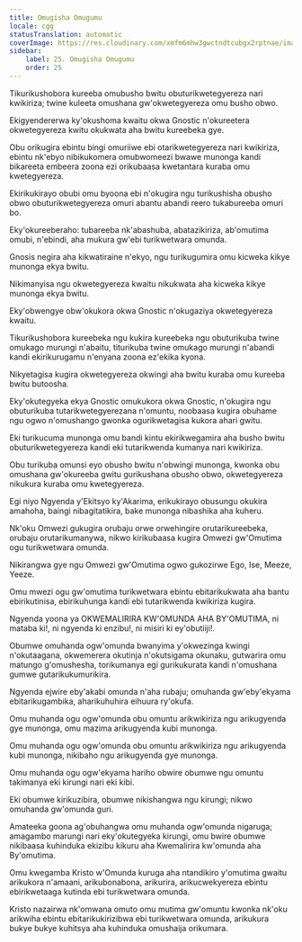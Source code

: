 ```yaml
---
title: Omugisha Omugumu
locale: cgg
statusTranslation: automatic
coverImage: https://res.cloudinary.com/xmfm6mhw3gwctndtcubgx2rptnae/image/upload/v1741354419/small_cover_la_gran_rebelion_28716e29d2.webp
sidebar:
    label: 25. Omugisha Omugumu
    order: 25
---
```

Tikurikushobora kureeba omubusho bwitu obuturikwetegyereza nari kwikiriza; twine kuleeta omushana gw'okwetegyereza omu busho obwo.

Ekigyendererwa ky'okushoma kwaitu okwa Gnostic n'okureetera okwetegyereza kwitu okukwata aha bwitu kureebeka gye.

Obu orikugira ebintu bingi omuriiwe ebi otarikwetegyereza nari kwikiriza, ebintu nk'ebyo nibikukomera omubwomeezi bwawe munonga kandi bikareeta embeera zoona ezi orikubaasa kwetantara kuraba omu kwetegyereza.

Ekirikukirayo obubi omu byoona ebi n'okugira ngu turikushisha obusho obwo obuturikwetegyereza omuri abantu abandi reero tukabureeba omuri bo.

Eky'okureeberaho: tubareeba nk'abashuba, abatazikiriza, ab'omutima omubi, n'ebindi, aha mukura gw'ebi turikwetwara omunda.

Gnosis negira aha kikwatiraine n'ekyo, ngu turikugumira omu kicweka kikye munonga ekya bwitu.

Nikimanyisa ngu okwetegyereza kwaitu nikukwata aha kicweka kikye munonga ekya bwitu.

Eky'obwengye obw'okukora okwa Gnostic n'okugaziya okwetegyereza kwaitu.

Tikurikushobora kureebeka ngu kukira kureebeka ngu obuturikuba twine omukago murungi n'abaitu, titurikuba twine omukago murungi n'abandi kandi ekirikurugamu n'enyana zoona ez'ekika kyona.

Nikyetagisa kugira okwetegyereza okwingi aha bwitu kuraba omu kureeba bwitu butoosha.

Eky'okutegyeka ekya Gnostic omukukora okwa Gnostic, n'okugira ngu obuturikuba tutarikwetegyerezana n'omuntu, noobaasa kugira obuhame ngu ogwo n'omushango gwonka ogurikwetagisa kukora ahari gwitu.

Eki turikucuma munonga omu bandi kintu ekirikwegamira aha busho bwitu obuturikwetegyereza kandi eki tutarikwenda kumanya nari kwikiriza.

Obu turikuba omunsi eyo obusho bwitu n'obwingi munonga, kwonka obu omushana gw'okureeba gwitu gurikushana obusho obwo, okwetegyereza nikukura kuraba omu kwetegyereza.

Egi niyo Ngyenda y'Ekitsyo ky'Akarima, erikukirayo obusungu okukira amahoha, baingi nibagitatikira, bake munonga nibashika aha kuheru.

Nk'oku Omwezi gukugira orubaju orwe orwehingire orutarikureebeka, orubaju orutarikumanywa, nikwo kirikubaasa kugira Omwezi gw'Omutima ogu turikwetwara omunda.

Nikirangwa gye ngu Omwezi gw'Omutima ogwo gukozirwe Ego, Ise, Meeze, Yeeze.

Omu mwezi ogu gw'omutima turikwetwara ebintu ebitarikukwata aha bantu ebirikutinisa, ebirikuhunga kandi ebi tutarikwenda kwikiriza kugira.

Ngyenda yoona ya OKWEMALIRIRA KW'OMUNDA AHA BY'OMUTIMA, ni mataba ki!, ni ngyenda ki enzibu!, ni misiri ki ey'obutiiji!.

Obumwe omuhanda ogw'omunda bwanyima y'okwezinga kwingi n'okutaagana, okwemerera okutinja n'okutsigama okunaku, gutwarira omu matungo g'omushesha, torikumanya egi gurikukurata kandi n'omushana gumwe gutarikukumurikira.

Ngyenda ejwire eby'akabi omunda n'aha rubaju; omuhanda gw'eby'ekyama ebitarikugambika, aharikuhuhira eihuura ry'okufa.

Omu muhanda ogu ogw'omunda obu omuntu arikwikiriza ngu arikugyenda gye munonga, omu mazima arikugyenda kubi munonga.

Omu muhanda ogu ogw'omunda obu omuntu arikwikiriza ngu arikugyenda kubi munonga, nikibaho ngu arikugyenda gye munonga.

Omu muhanda ogu ogw'ekyama hariho obwire obumwe ngu omuntu takimanya eki kirungi nari eki kibi.

Eki obumwe kirikuzibira, obumwe nikishangwa ngu kirungi; nikwo omuhanda gw'omunda guri.

Amateeka goona ag'obuhangwa omu muhanda ogw'omunda nigaruga; amagambo marungi nari eky'okutegyeka kirungi, omu bwire obumwe nikibaasa kuhinduka ekizibu kikuru aha Kwemalirira kw'omunda aha By'omutima.

Omu kwegamba Kristo w'Omunda kuruga aha ntandikiro y'omutima gwaitu arikukora n'amaani, arikubonabona, arikurira, arikucwekyereza ebintu ebirikwetaaga kutinda ebi turikwetwara omunda.

Kristo nazairwa nk'omwana omuto omu mutima gw'omuntu kwonka nk'oku arikwiha ebintu ebitarikukirizibwa ebi turikwetwara omunda, arikukura bukye bukye kuhitsya aha kuhinduka omushaija orikumara.

